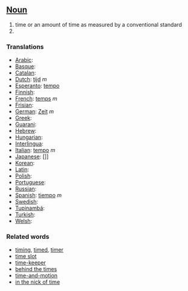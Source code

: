 ==[[Noun]]==

#time or an amount of time as measured by a conventional standard
#

===Translations===
*[[Arabic]]: [[]]
*[[Basque]]: [[]]
*[[Catalan]]: [[]]
*[[Dutch]]: [[tijd]] ''m''
*[[Esperanto]]: [[tempo]]
*[[Finnish]]: [[]]
*[[French]]: [[temps]] ''m''
*[[Frisian]]: [[]]
*[[German]]: [[Zeit]] ''m''
*[[Greek]]: [[]]
*[[Guarani]]: [[]]
*[[Hebrew]]: [[]]
*[[Hungarian]]: [[]]
*[[Interlingua]]: [[]]
*[[Italian]]: [[tempo]] ''m''
*[[Japanese]]: []]
*[[Korean]]: [[]]
*[[Latin]]: [[]]
*[[Polish]]: [[]]
*[[Portuguese]]: [[]]
*[[Russian]]: [[]]
*[[Spanish]]: [[tiempo]] ''m''
*[[Swedish]]: [[]]
*[[Tupinambá]]: [[]]
*[[Turkish]]: [[]]
*[[Welsh]]: [[]]

===Related words===
*[[timing]], [[timed]], [[timer]]
*[[time slot]]
*[[time-keeper]]
*[[behind the times]]
*[[time-and-motion]]
*[[in the nick of time]]